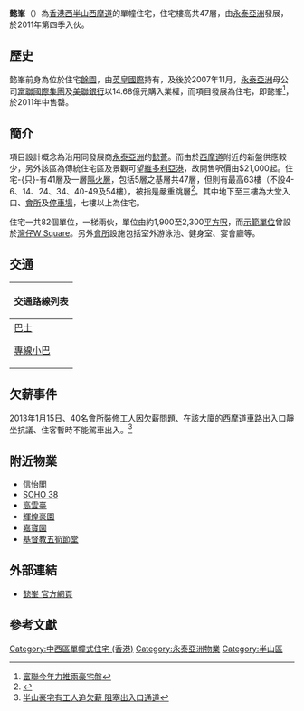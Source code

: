 {{Coord|22.2809|114.1508|display=title}}
{{Infobox_housinghk 
| name = 懿峯<br/>Seymour
| logo= 
| photo = HK Mid-Level 9 Seymour Road 懿峰 The Seymour facade windows Sept-2012.JPG
| phototitle = 
| address= [[香港|香港]][[港島|港島]][[西半山|西半山]][[西摩道|西摩道]]9號
| lot= 內地段第585號餘段
| developer= [[永泰亞洲|永泰亞洲]]
| manager= 
| use = 住宅
| blocknumber = 1
| floor_area = 
| floornumber = 47層
| yearofcompletion = 2011年第四季
| former = 餘園
| facilities = 會所、停車場
| website = [http://www.wingtaiproperties.com/html_chi/business_property_develop.html#seymour 官方網頁]
}}
'''懿峯'''（{{lang-en|'''Seymour'''}}）為[[香港|香港]][[西半山|西半山]][[西摩道|西摩道]]的單幢住宅，住宅樓高共47層，由[[永泰亞洲|永泰亞洲]]發展，於2011年第四季入伙。

== 歷史 ==
懿峯前身為位於住宅[[餘園|餘園]]，由[[英皇國際|英皇國際]]持有，及後於2007年11月，[[永泰亞洲|永泰亞洲]]母公司[[富聯國際集團|富聯國際集團]]及[[美聯銀行|美聯銀行]]以14.68億元購入業權，而項目發展為住宅，即懿峯<ref>[http://pdf.wenweipo.com/2009/05/12/b01-10-0512.pdf 富聯今年力推兩豪宅盤]</ref>，於2011年中售罄。

== 簡介 ==
項目設計概念為沿用同發展商[[永泰亞洲|永泰亞洲]]的[[懿薈|懿薈]]。而由於[[西摩道|西摩道]]附近的新盤供應較少，另外該區為傳統住宅區及景觀可望[[維多利亞港|維多利亞港]]，故開售呎價由$21,000起。住宅-{只}-有41層及一層[[隔火層|隔火層]]，包括5層之基層共47層，但則有最高63樓（不設4-6、14、24、34、40-49及54樓），被指是嚴重跳層<ref>{{Cite web |url=http://corpsv.etnet.com.hk/webservice/jsp/ETNETP1/NEWS/BIG5/PropertyNewsDetail.jsp?MAINTYPE=NEWS&ENCODING=BIG5&SUBTYPE=PROPERTY_NEWSLINE&CLIENT=ETNETP1&NEWSID=191201512 |title=西半山懿峰刪「4」字省去40至49樓，最高63樓實際47層 |access-date=2010-08-13 |archive-date=2016-03-05 |archive-url=https://web.archive.org/web/20160305084331/http://corpsv.etnet.com.hk/webservice/jsp/ETNETP1/NEWS/BIG5/PropertyNewsDetail.jsp?MAINTYPE=NEWS&ENCODING=BIG5&SUBTYPE=PROPERTY_NEWSLINE&CLIENT=ETNETP1&NEWSID=191201512 |dead-url=no }}</ref>。其中地下至三樓為大堂入口、[[會所|會所]]及[[停車場|停車場]]，七樓以上為住宅。

住宅一共82個單位，一梯兩伙，單位由約1,900至2,300[[平方呎|平方呎]]，而[[示範單位|示範單位]]曾設於[[灣仔|灣仔]][[W_Square|W Square]]。另外[[會所|會所]]設施包括室外游泳池、健身室、宴會廳等。

== 交通 ==
{| class="mw-collapsible mw-collapsed wikitable" style="background:white; margin: 0 auto; width: auto;" 
! 交通路線列表
|-
|
;[[香港巴士|巴士]]
{{港島巴士簡單列表|12M|23|23B|40|40P|93}}
;[[香港小型巴士|專線小巴]]
{{港島專線小巴簡單列表|56A}}
|}

==欠薪事件==
2013年1月15日、40名會所裝修工人因欠薪問題、在該大廈的西摩道車路出入口靜坐抗議、住客暫時不能駕車出入。<ref>[http://hk.apple.nextmedia.com/realtime/news/20130115/51224339 半山豪宅有工人追欠薪 阻塞出入口通道]</ref>

== 附近物業 ==
* [[信怡閣|信怡閣]]
* [[SOHO_38|SOHO 38]]
* [[高雲臺|高雲臺]]
* [[輝煌豪園|輝煌豪園]]
* [[嘉寶園|嘉寶園]]
* [[基督教五筍節堂|基督教五筍節堂]]

== 外部連結 ==
* [http://www.wingtaiproperties.com/html_chi/business_property_develop.html#seymour 懿峯 官方網頁] {{Wayback|url=http://www.wingtaiproperties.com/html_chi/business_property_develop.html#seymour |date=20130310042843 }}

{{commonscat|Seymour (Hong Kong)}}
== 參考文獻 ==
<references/>

{{永泰地產}}
[[Category:中西區單幢式住宅_(香港)|Category:中西區單幢式住宅 (香港)]]
[[Category:永泰亞洲物業|Category:永泰亞洲物業]]
[[Category:半山區|Category:半山區]]